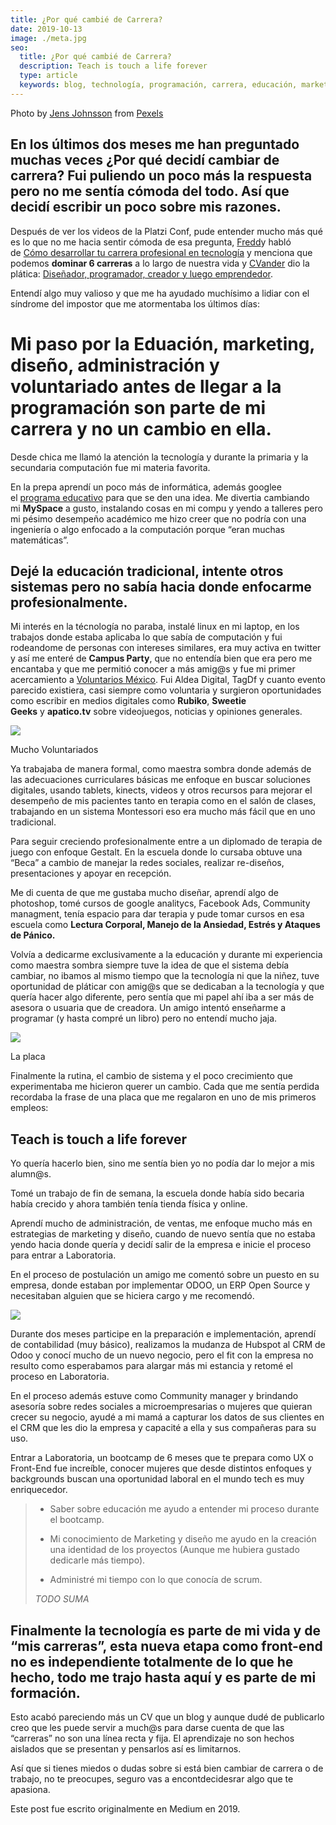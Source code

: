 ```yaml
---
title: ¿Por qué cambié de Carrera?
date: 2019-10-13
image: ./meta.jpg
seo:
  title: ¿Por qué cambié de Carrera?
  description: Teach is touch a life forever
  type: article
  keywords: blog, technología, programación, carrera, educación, marketing, diseño, administración, voluntariado, Laboratoria
---
```

Photo by [Jens Johnsson](https://www.pexels.com/@jens-johnsson-14223?utm_content=attributionCopyText&utm_medium=referral&utm_source=pexels) from [Pexels](https://www.pexels.com/photo/mountains-nature-arrow-guide-66100/?utm_content=attributionCopyText&utm_medium=referral&utm_source=pexels)

## En los últimos dos meses me han preguntado muchas veces ¿Por qué decidí cambiar de carrera? Fui puliendo un poco más la respuesta pero no me sentía cómoda del todo. Así que decidí escribir un poco sobre mis razones.

Después de ver los videos de la Platzi Conf, pude entender mucho más qué es lo que no me hacia sentir cómoda de esa pregunta, [Fredd](https://twitter.com/freddier)y habló de [Cómo desarrollar tu carrera profesional en tecnología](https://youtu.be/Xk1OPWT_6yw) y menciona que podemos **dominar 6 carreras** a lo largo de nuestra vida y [CVander](https://twitter.com/cvander) dio la plática: [Diseñador, programador, creador y luego emprendedor](https://www.youtube.com/watch?v=6RelyYTwuR0).

Entendí algo muy valioso y que me ha ayudado muchísimo a lidiar con el síndrome del impostor que me atormentaba los últimos días:

# Mi paso por la Eduación, marketing, diseño, administración y voluntariado antes de llegar a la programación son parte de mi carrera y no un cambio en ella.

Desde chica me llamó la atención la tecnología y durante la primaria y la secundaria computación fue mi materia favorita.

En la prepa aprendí un poco más de informática, además googlee el [programa educativo](http://www.enp.unam.mx/planesdeestudio/cuarto/1412.pdf) para que se den una idea. Me divertia cambiando mi **MySpace** a gusto, instalando cosas en mi compu y yendo a talleres pero mi pésimo desempeño académico me hizo creer que no podría con una ingeniería o algo enfocado a la computación porque “eran muchas matemáticas”.

## Dejé la educación tradicional, intente otros sistemas pero no sabía hacia donde enfocarme profesionalmente.

Mi interés en la técnología no paraba, instalé linux en mi laptop, en los trabajos donde estaba aplicaba lo que sabía de computación y fui rodeandome de personas con intereses similares, era muy activa en twitter y así me enteré de **Campus Party**, que no entendía bien que era pero me encantaba y que me permitió conocer a más amig@s y fue mi primer acercamiento a [Voluntarios México](http://voluntariosmexico.org/). Fui Aldea Digital, TagDf y cuanto evento parecido existiera, casi siempre como voluntaria y surgieron oportunidades como escribir en medios digitales como **Rubiko**, **Sweetie Geeks** y **apatico.tv** sobre videojuegos, noticias y opiniones generales.

![](https://miro.medium.com/v2/resize:fit:700/1*KMKaa3AqIAiqXctnLd440w.png)

Mucho Voluntariados

Ya trabajaba de manera formal, como maestra sombra donde además de las adecuaciones curriculares básicas me enfoque en buscar soluciones digitales, usando tablets, kinects, videos y otros recursos para mejorar el desempeño de mis pacientes tanto en terapia como en el salón de clases, trabajando en un sistema Montessori eso era mucho más fácil que en uno tradicional.

Para seguir creciendo profesionalmente entre a un diplomado de terapia de juego con enfoque Gestalt. En la escuela donde lo cursaba obtuve una “Beca” a cambio de manejar la redes sociales, realizar re-diseños, presentaciones y apoyar en recepción.

Me di cuenta de que me gustaba mucho diseñar, aprendí algo de photoshop, tomé cursos de google analitycs, Facebook Ads, Community managment, tenía espacio para dar terapia y pude tomar cursos en esa escuela como **Lectura Corporal, Manejo de la Ansiedad, Estrés y Ataques de Pánico.**

Volvía a dedicarme exclusivamente a la educación y durante mi experiencia como maestra sombra siempre tuve la idea de que el sistema debía cambiar, no ibamos al mismo tiempo que la tecnología ni que la niñez, tuve oportunidad de pláticar con amig@s que se dedicaban a la tecnología y que quería hacer algo diferente, pero sentía que mi papel ahí iba a ser más de asesora o usuaria que de creadora. Un amigo intentó enseñarme a programar (y hasta compré un libro) pero no entendí mucho jaja.

![](https://miro.medium.com/v2/resize:fit:700/1*FBG-EaF3pSFi8wSTCKhBxA.jpeg)

La placa

Finalmente la rutina, el cambio de sistema y el poco crecimiento que experimentaba me hicieron querer un cambio. Cada que me sentía perdida recordaba la frase de una placa que me regalaron en uno de mis primeros empleos:

## Teach is touch a life forever

Yo quería hacerlo bien, sino me sentía bien yo no podía dar lo mejor a mis alumn@s.

Tomé un trabajo de fin de semana, la escuela donde había sido becaria había crecido y ahora también tenía tienda física y online.

Aprendí mucho de administración, de ventas, me enfoque mucho más en estrategias de marketing y diseño, cuando de nuevo sentía que no estaba yendo hacia donde quería y decidí salir de la empresa e inicie el proceso para entrar a Laboratoria.

En el proceso de postulación un amigo me comentó sobre un puesto en su empresa, donde estaban por implementar ODOO, un ERP Open Source y necesitaban alguien que se hiciera cargo y me recomendó.

![](https://miro.medium.com/v2/resize:fit:700/1*-DYKYTevC-dcJAHP-SWkfQ.jpeg)

Durante dos meses participe en la preparación e implementación, aprendí de contabilidad (muy básico), realizamos la mudanza de Hubspot al CRM de Odoo y conocí mucho de un nuevo negocio, pero el fit con la empresa no resulto como esperabamos para alargar más mi estancia y retomé el proceso en Laboratoria.

En el proceso además estuve como Community manager y brindando asesoría sobre redes sociales a microempresarias o mujeres que quieran crecer su negocio, ayudé a mi mamá a capturar los datos de sus clientes en el CRM que les dio la empresa y capacité a ella y sus compañeras para su uso.

Entrar a Laboratoria, un bootcamp de 6 meses que te prepara como UX o Front-End fue increíble, conocer mujeres que desde distintos enfoques y backgrounds buscan una oportunidad laboral en el mundo tech es muy enriquecedor.

> - Saber sobre educación me ayudo a entender mi proceso durante el bootcamp.
> 
> - Mi conocimiento de Marketing y diseño me ayudo en la creación una identidad de los proyectos (Aunque me hubiera gustado dedicarle más tiempo).
> - Administré mi tiempo con lo que conocía de scrum.
> 
> *TODO SUMA*
> 

## **Finalmente la tecnología es parte de mi vida y de “mis carreras”, esta nueva etapa como front-end no es independiente totalmente de lo que he hecho, todo me trajo hasta aquí y es parte de mi formación.**

Esto acabó pareciendo más un CV que un blog y aunque dudé de publicarlo creo que les puede servir a much@s para darse cuenta de que las “carreras” no son una línea recta y fija. El aprendizaje no son hechos aislados que se presentan y pensarlos así es limitarnos.

Así que si tienes miedos o dudas sobre si está bien cambiar de carrera o de trabajo, no te preocupes, seguro vas a encontdecidesrar algo que te apasiona.

Este post fue escrito originalmente en Medium en 2019. 